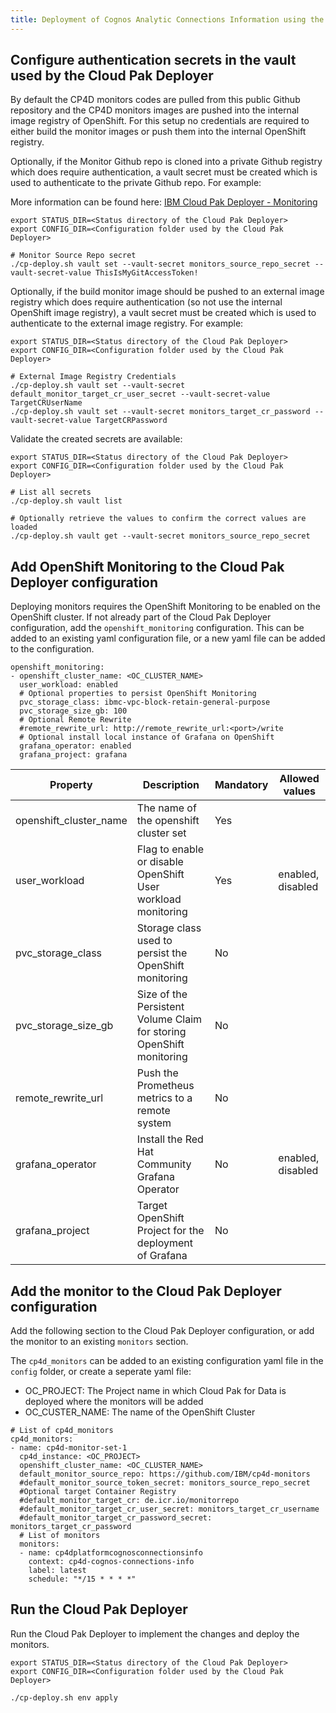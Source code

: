 ```yaml
---
title: Deployment of Cognos Analytic Connections Information using the IBM Cloud Pak Deployer
---
```


## Configure authentication secrets in the vault used by the Cloud Pak Deployer

By default the CP4D monitors codes are pulled from this public Github repository and the CP4D monitors images are pushed into the internal image registry of OpenShift. For this setup no credentials are required to either build the monitor images or push them into the internal OpenShift registry.

Optionally, if the Monitor Github repo is cloned into a private Github registry which does require authentication, a vault secret must be created which is used to authenticate to the private Github repo. For example:


More information can be found here: [IBM Cloud Pak Deployer - Monitoring](https://ibm.github.io/cloud-pak-deployer/30-reference/configuration/monitoring/)

```
export STATUS_DIR=<Status directory of the Cloud Pak Deployer>
export CONFIG_DIR=<Configuration folder used by the Cloud Pak Deployer>

# Monitor Source Repo secret
./cp-deploy.sh vault set --vault-secret monitors_source_repo_secret --vault-secret-value ThisIsMyGitAccessToken!
```

Optionally, if the build monitor image should be pushed to an external image registry which does require authentication (so not use the internal OpenShift image registry), a vault secret must be created which is used to authenticate to the external image registry. For example:

```
export STATUS_DIR=<Status directory of the Cloud Pak Deployer>
export CONFIG_DIR=<Configuration folder used by the Cloud Pak Deployer>

# External Image Registry Credentials
./cp-deploy.sh vault set --vault-secret default_monitor_target_cr_user_secret --vault-secret-value TargetCRUserName
./cp-deploy.sh vault set --vault-secret monitors_target_cr_password --vault-secret-value TargetCRPassword
```

Validate the created secrets are available:
```
export STATUS_DIR=<Status directory of the Cloud Pak Deployer>
export CONFIG_DIR=<Configuration folder used by the Cloud Pak Deployer>

# List all secrets
./cp-deploy.sh vault list

# Optionally retrieve the values to confirm the correct values are loaded
./cp-deploy.sh vault get --vault-secret monitors_source_repo_secret
```

## Add OpenShift Monitoring to the Cloud Pak Deployer configuration

Deploying monitors requires the OpenShift Monitoring to be enabled on the OpenShift cluster. If not already part of the Cloud Pak Deployer configuration, add the `openshift_monitoring` configuration. This can be added to an existing yaml configuration file, or a new yaml file can be added to the configuration.

```
openshift_monitoring:
- openshift_cluster_name: <OC_CLUSTER_NAME>
  user_workload: enabled
  # Optional properties to persist OpenShift Monitoring
  pvc_storage_class: ibmc-vpc-block-retain-general-purpose
  pvc_storage_size_gb: 100
  # Optional Remote Rewrite
  #remote_rewrite_url: http://remote_rewrite_url:<port>/write
  # Optional install local instance of Grafana on OpenShift
  grafana_operator: enabled
  grafana_project: grafana
```


| Property | Description                                                          | Mandatory | Allowed values |
| -------- | -------------------------------------------------------------------- | --------- | -------------- |
| openshift_cluster_name  | The name of the openshift cluster set    | Yes       |   |
| user_workload | Flag to enable or disable OpenShift User workload monitoring | Yes       | enabled, disabled  |
| pvc_storage_class | Storage class used to persist the OpenShift monitoring | No       |  |
| pvc_storage_size_gb | Size of the Persistent Volume Claim for storing OpenShift monitoring | No       |  |
| remote_rewrite_url | Push the Prometheus metrics to a remote system | No       |  |
| grafana_operator | Install the Red Hat Community Grafana Operator | No       | enabled, disabled  |
| grafana_project | Target OpenShift Project for the deployment of Grafana | No       |  |



## Add the monitor to the Cloud Pak Deployer configuration

Add the following section to the Cloud Pak Deployer configuration, or add the monitor to an existing `monitors` section. 

The `cp4d_monitors` can be added to an existing configuration yaml file in the `config` folder, or create a seperate yaml file:
- OC_PROJECT: The Project name in which Cloud Pak for Data is deployed where the monitors will be added
- OC_CUSTER_NAME: The name of the OpenShift Cluster

```
# List of cp4d_monitors
cp4d_monitors:
- name: cp4d-monitor-set-1
  cp4d_instance: <OC_PROJECT>
  openshift_cluster_name: <OC_CLUSTER_NAME>
  default_monitor_source_repo: https://github.com/IBM/cp4d-monitors
  #default_monitor_source_token_secret: monitors_source_repo_secret
  #Optional target Container Registry
  #default_monitor_target_cr: de.icr.io/monitorrepo  
  #default_monitor_target_cr_user_secret: monitors_target_cr_username
  #default_monitor_target_cr_password_secret: monitors_target_cr_password
  # List of monitors
  monitors:
  - name: cp4dplatformcognosconnectionsinfo
    context: cp4d-cognos-connections-info
    label: latest
    schedule: "*/15 * * * *"
```

## Run the Cloud Pak Deployer

Run the Cloud Pak Deployer to implement the changes and deploy the monitors. 

```
export STATUS_DIR=<Status directory of the Cloud Pak Deployer>
export CONFIG_DIR=<Configuration folder used by the Cloud Pak Deployer>

./cp-deploy.sh env apply
```
